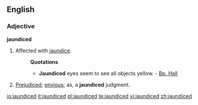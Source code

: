 ==English==

===Adjective===
'''jaundiced'''

#Affected with [[jaundice]]. 
#:'''Quotations'''
#:*'''Jaundiced''' eyes seem to see all objects yellow. - [[Bp. Hall]]
#[[Prejudiced]]; [[envious]]; as, a '''jaundiced''' judgment.

[[io:jaundiced]]
[[it:jaundiced]]
[[pl:jaundiced]]
[[te:jaundiced]]
[[vi:jaundiced]]
[[zh:jaundiced]]